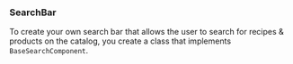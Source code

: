 
### SearchBar

To create your own search bar that allows the user to search for recipes & products on the catalog, you create a class that implements `BaseSearchComponent`.

<BaseSearchComponent />